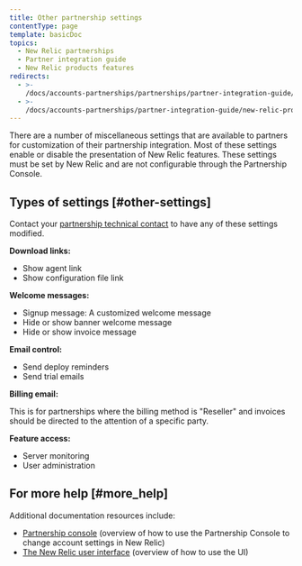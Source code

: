 ```yaml
---
title: Other partnership settings
contentType: page
template: basicDoc
topics:
  - New Relic partnerships
  - Partner integration guide
  - New Relic products features
redirects:
  - >-
    /docs/accounts-partnerships/partnerships/partner-integration-guide/other-partnership-settings
  - >-
    /docs/accounts-partnerships/partner-integration-guide/new-relic-products-features/other-partnership-settings
---
```


There are a number of miscellaneous settings that are available to partners for customization of their partnership integration. Most of these settings enable or disable the presentation of New Relic features. These settings must be set by New Relic and are not configurable through the Partnership Console.

## Types of settings [#other-settings]

Contact your [partnership technical contact](/docs/accounts-partnerships/partnerships/partner-integration-guide/contacting-new-relic) to have any of these settings modified.

**Download links:**

* Show agent link
* Show configuration file link

**Welcome messages:**

* Signup message: A customized welcome message
* Hide or show banner welcome message
* Hide or show invoice message

**Email control:**

* Send deploy reminders
* Send trial emails

**Billing email:**

This is for partnerships where the billing method is "Reseller" and invoices should be directed to the attention of a specific party.

**Feature access:**

* Server monitoring
* User administration

## For more help [#more_help]

Additional documentation resources include:

* [Partnership console](/docs/accounts-partnerships/partnerships/partner-integration-guide/partnership-console) (overview of how to use the Partnership Console to change account settings in New Relic)
* [The New Relic user interface](/docs/accounts-partnerships/education/getting-started-new-relic/new-relic-user-interface) (overview of how to use the UI)
